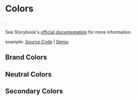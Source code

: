 
<Meta title="Documentation/Core/Colors" />

# Colors

.

See Storybook's [official documentation](https://storybook.js.org/docs/basics/color) for more information.

example:
  [Source Code](https://github.com/storybookjs/storybook/blob/next/lib/components/src/blocks/ColorPalette.stories.tsx) 
  |
  [Demo](https://5a375b97f4b14f0020b0cda3-bkzghozwss.chromatic.com/?path=/story/docs-colorpalette--named-colors)

## Brand Colors

<ColorPalette>
  <ColorItem title="Primary" subtitle="brand-primary" colors={{'--color-brand-primary':'#3C5959'}} />
  <ColorItem title="Secondary" subtitle="brand-secondary" colors={{'--color-brand-secondary':'#400101'}} />
</ColorPalette>

## Neutral Colors

<ColorPalette>
  <ColorItem title="Default Background" subtitle="default-background" colors={{'--color-background-default':'#F9F7F0'}} />
  <ColorItem title="Background 1" subtitle="background-1" colors={{'--color-background-1':'#DEDBCE'}} />
  <ColorItem title="Default Foreground" subtitle="default-foreground" colors={{'--color-foreground-default':'#5E5B51'}} />
  <ColorItem title="Foreground 1" subtitle="foreground-1" colors={{'--color-foreground-1':'#C4BEA9'}} />
  <ColorItem title="Foreground 2" subtitle="foreground-2" colors={{'--color-foreground-2:':'#DED7BF'}} />
</ColorPalette>

## Secondary Colors

<ColorPalette>
  <ColorItem 
    title="Action" 
    subtitle="Primary use for buttons" 
    colors={{
      '--color-action-disabled': '#95B1C6',
      '--color-action-foreground': '#3F5F76',
      '--color-action-hover': '#324B5D',
      '--color-action-pressed': '#243642',
    }} names={['disabled','foreground','hover','pressed']} />
  <ColorItem title="Secondary Action" 
    subtitle="Secondary buttons" 
    colors={{
      '--color-secondary-action-disabled':'#FBF8EF',
      '--color-secondary-action-foreground':'#F2EAD0',
      '--color-secondary-action-hover':'#C0A235',
      '--color-secondary-action-pressed':'#A0872C'}} />
  <ColorItem title="Red" subtitle="Errors" colors={{'--color-red-foreground"':'#8C3503'}} />
  <ColorItem title="Yellow" subtitle="Warnings" colors={{'--color-yellow-foreground':'#A66124'}} />
  <ColorItem title="Green" subtitle="Success" colors={{'--color-green-foreground':'#3F8176'}} />
  <ColorItem title="No Action" subtitle="No Action Available" colors={{'--color-no-action-foreground':'#B1B8AB'}} />
</ColorPalette>